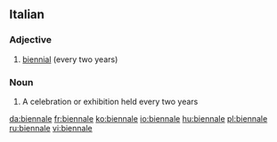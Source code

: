 {{also|Biennale}}
==Italian==

===Adjective===
{{it-adj|biennal|e|i}}

# [[biennial]] (every two years)

===Noun===
{{it-noun|biennal|f|e|i}}

# A celebration or exhibition held every two years

[[da:biennale]]
[[fr:biennale]]
[[ko:biennale]]
[[io:biennale]]
[[hu:biennale]]
[[pl:biennale]]
[[ru:biennale]]
[[vi:biennale]]